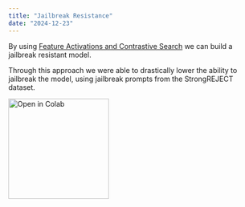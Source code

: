 ```yaml
---
title: "Jailbreak Resistance"
date: "2024-12-23"
---
```


By using [Feature Activations and Contrastive Search](/sdk-reference/features) we can build a jailbreak resistant model.

Through this approach we were able to drastically lower the ability to jailbreak the model, using jailbreak prompts from the StrongREJECT dataset.

<a href="https://colab.research.google.com/drive/1mdQuid4-6rEpOqEHHLMlXJIy9KoF9wMy" target="_blank">
  <img
    src="https://colab.research.google.com/assets/colab-badge.svg"
    alt="Open in Colab"
    width="200px"
    style={{ pointerEvents: "none" }}
  />
</a>
